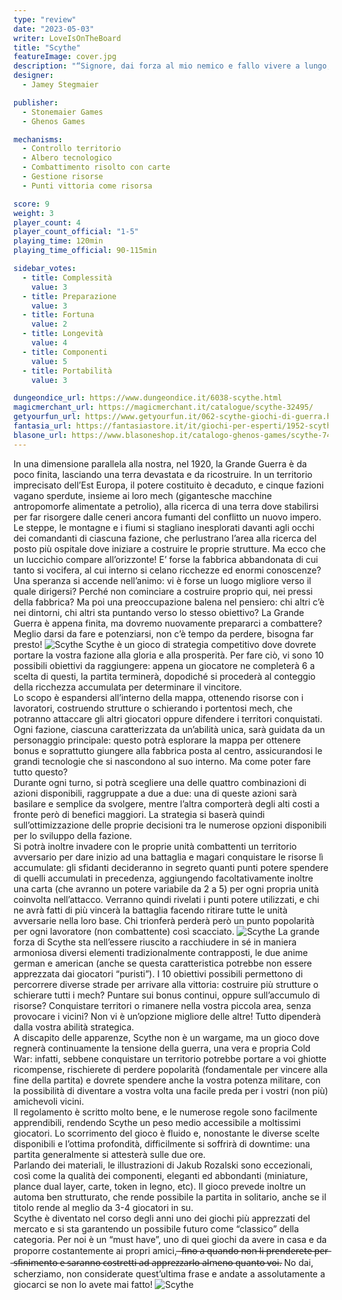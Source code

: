 ```yaml
---
type: "review"
date: "2023-05-03"
writer: LoveIsOnTheBoard
title: "Scythe"
featureImage: cover.jpg
description: "“Signore, dai forza al mio nemico e fallo vivere a lungo, affinché possa assistere al mio trionfo”, cit. Napoleone"
designer:
  - Jamey Stegmaier

publisher:
  - Stonemaier Games
  - Ghenos Games

mechanisms:
  - Controllo territorio
  - Albero tecnologico
  - Combattimento risolto con carte
  - Gestione risorse
  - Punti vittoria come risorsa

score: 9
weight: 3
player_count: 4
player_count_official: "1-5"
playing_time: 120min
playing_time_official: 90-115min

sidebar_votes:
  - title: Complessità
    value: 3
  - title: Preparazione
    value: 3
  - title: Fortuna
    value: 2
  - title: Longevità
    value: 4
  - title: Componenti
    value: 5
  - title: Portabilità
    value: 3

dungeondice_url: https://www.dungeondice.it/6038-scythe.html
magicmerchant_url: https://magicmerchant.it/catalogue/scythe-32495/
getyourfun_url: https://www.getyourfun.it/062-scythe-giochi-di-guerra.html
fantasia_url: https://fantasiastore.it/it/giochi-per-esperti/1952-scythe.html
blasone_url: https://www.blasoneshop.it/catalogo-ghenos-games/scythe-74-1146
---
```


<Setting>
  In una dimensione parallela alla nostra, nel 1920, la Grande Guerra è da poco
  finita, lasciando una terra devastata e da ricostruire. In un territorio
  imprecisato dell’Est Europa, il potere costituito è decaduto, e cinque fazioni
  vagano sperdute, insieme ai loro mech (gigantesche macchine antropomorfe
  alimentate a petrolio), alla ricerca di una terra dove stabilirsi per far
  risorgere dalle ceneri ancora fumanti del conflitto un nuovo impero. Le
  steppe, le montagne e i fiumi si stagliano inesplorati davanti agli occhi dei
  comandanti di ciascuna fazione, che perlustrano l’area alla ricerca del posto
  più ospitale dove iniziare a costruire le proprie strutture. Ma ecco che un
  luccichio compare all’orizzonte! E’ forse la fabbrica abbandonata di cui tanto
  si vocifera, al cui interno si celano ricchezze ed enormi conoscenze?
  <br />
  Una speranza si accende nell’animo: vi è forse un luogo migliore verso il
  quale dirigersi? Perché non cominciare a costruire proprio qui, nei pressi
  della fabbrica? Ma poi una preoccupazione balena nel pensiero: chi altri c’è
  nei dintorni, chi altri sta puntando verso lo stesso obiettivo? La Grande
  Guerra è appena finita, ma dovremo nuovamente prepararci a combattere? Meglio
  darsi da fare e potenziarsi, non c’è tempo da perdere, bisogna far presto!
</Setting>

<img src="./game1.jpg" alt="Scythe" />

<Rules>
  Scythe è un gioco di strategia competitivo dove dovrete portare la vostra
  fazione alla gloria e alla prosperità. Per fare ciò, vi sono 10 possibili
  obiettivi da raggiungere: appena un giocatore ne completerà 6 a scelta di
  questi, la partita terminerà, dopodiché si procederà al conteggio della
  ricchezza accumulata per determinare il vincitore.
  <br />
  Lo scopo è espandersi all’interno della mappa, ottenendo risorse con i
  lavoratori, costruendo strutture o schierando i portentosi mech, che potranno
  attaccare gli altri giocatori oppure difendere i territori conquistati. Ogni
  fazione, ciascuna caratterizzata da un’abilità unica, sarà guidata da un
  personaggio principale: questo potrà esplorare la mappa per ottenere bonus e
  soprattutto giungere alla fabbrica posta al centro, assicurandosi le grandi
  tecnologie che si nascondono al suo interno. Ma come poter fare tutto questo?
  <br />
  Durante ogni turno, si potrà scegliere una delle quattro combinazioni di
  azioni disponibili, raggruppate a due a due: una di queste azioni sarà
  basilare e semplice da svolgere, mentre l’altra comporterà degli alti costi a
  fronte però di benefici maggiori. La strategia si baserà quindi
  sull’ottimizzazione delle proprie decisioni tra le numerose opzioni
  disponibili per lo sviluppo della fazione.
  <br />
  Si potrà inoltre invadere con le proprie unità combattenti un territorio
  avversario per dare inizio ad una battaglia e magari conquistare le risorse lì
  accumulate: gli sfidanti decideranno in segreto quanti punti potere spendere
  di quelli accumulati in precedenza, aggiungendo facoltativamente inoltre una
  carta (che avranno un potere variabile da 2 a 5) per ogni propria unità
  coinvolta nell’attacco. Verranno quindi rivelati i punti potere utilizzati, e
  chi ne avrà fatti di più vincerà la battaglia facendo ritirare tutte le unità
  avversarie nella loro base. Chi trionferà perderà però un punto popolarità per
  ogni lavoratore (non combattente) così scacciato.
</Rules>

<img src="./game2.jpg" alt="Scythe" />

<Feedback>
  La grande forza di Scythe sta nell’essere riuscito a racchiudere in sé in
  maniera armoniosa diversi elementi tradizionalmente contrapposti, le due anime
  german e american (anche se questa caratteristica potrebbe non essere
  apprezzata dai giocatori “puristi”). I 10 obiettivi possibili permettono di
  percorrere diverse strade per arrivare alla vittoria: costruire più strutture
  o schierare tutti i mech? Puntare sui bonus continui, oppure sull’accumulo di
  risorse? Conquistare territori o rimanere nella vostra piccola area, senza
  provocare i vicini? Non vi è un’opzione migliore delle altre! Tutto dipenderà
  dalla vostra abilità strategica.
  <br />
  A discapito delle apparenze, Scythe non è un wargame, ma un gioco dove regnerà
  continuamente la tensione della guerra, una vera e propria Cold War: infatti,
  sebbene conquistare un territorio potrebbe portare a voi ghiotte ricompense,
  rischierete di perdere popolarità (fondamentale per vincere alla fine della
  partita) e dovrete spendere anche la vostra potenza militare, con la
  possibilità di diventare a vostra volta una facile preda per i vostri (non
  più) amichevoli vicini.
  <br />
  Il regolamento è scritto molto bene, e le numerose regole sono facilmente
  apprendibili, rendendo Scythe un peso medio accessibile a moltissimi
  giocatori. Lo scorrimento del gioco è fluido e, nonostante le diverse scelte
  disponibili e l’ottima profondità, difficilmente si soffrirà di downtime: una
  partita generalmente si attesterà sulle due ore.
  <br />
  Parlando dei materiali, le illustrazioni di Jakub Rozalski sono eccezionali,
  così come la qualità dei componenti, eleganti ed abbondanti (miniature, plance
  dual layer, carte, token in legno, etc). Il gioco prevede inoltre un automa
  ben strutturato, che rende possibile la partita in solitario, anche se il
  titolo rende al meglio da 3-4 giocatori in su.
  <br />
  Scythe è diventato nel corso degli anni uno dei giochi più apprezzati del
  mercato e si sta garantendo un possibile futuro come “classico” della
  categoria. Per noi è un “must have”, uno di quei giochi da avere in casa e da
  proporre costantemente ai propri amici, ̶ ̶f̶i̶n̶o̶ ̶a̶ ̶q̶u̶a̶n̶d̶o̶ ̶n̶o̶n̶ ̶l̶i̶ ̶p̶r̶e̶n̶d̶e̶r̶e̶t̶e̶ ̶p̶e̶r̶
  ̶s̶f̶i̶n̶i̶m̶e̶n̶t̶o̶ ̶e̶ ̶s̶a̶r̶a̶n̶n̶o̶ ̶c̶o̶s̶t̶r̶e̶t̶t̶i̶ ̶a̶d̶ ̶a̶p̶p̶r̶e̶z̶z̶a̶r̶l̶o̶ ̶a̶l̶m̶e̶n̶o̶ ̶q̶u̶a̶n̶t̶o̶ ̶v̶o̶i̶. No dai,
  scherziamo, non considerate quest’ultima frase e andate a assolutamente a
  giocarci se non lo avete mai fatto!
</Feedback>

<img src="./game3.jpg" alt="Scythe" />
